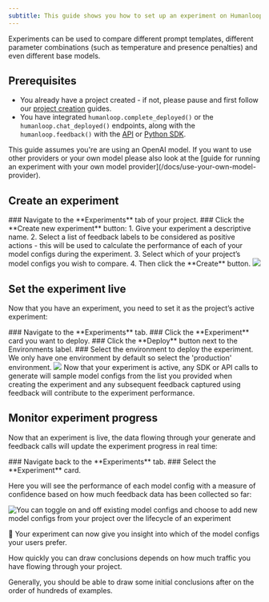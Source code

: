 ```yaml
--- 
subtitle: This guide shows you how to set up an experiment on Humanloop to systematically find the best-performing model configuration for your project based on your end-users’ feedback.
---
```

Experiments can be used to compare different prompt templates, different parameter combinations (such as temperature and presence penalties) and even different base models.

## Prerequisites

- You already have a project created - if not, please pause and first follow our [project creation](/docs/create-a-project-from-the-playground) guides.
- You have integrated `humanloop.complete_deployed()` or the `humanloop.chat_deployed()` endpoints, along with the `humanloop.feedback()` with the [API](https://www.postman.com/humanloop/workspace/humanloop) or [Python SDK](../generate-and-log-with-the-sdk).

<Info>
This guide assumes you're are using an OpenAI model. If you want to use other providers or your own model please also look at the [guide for running an experiment with your own model provider](/docs/use-your-own-model-provider).
</Info>

## Create an experiment

<Steps>
### Navigate to the **Experiments** tab of your project.
### Click the **Create new experiment** button:
   1. Give your experiment a descriptive name.
   2. Select a list of feedback labels to be considered as positive actions - this will be used to calculate the performance of each of your model configs during the experiment.
   3. Select which of your project’s model configs you wish to compare.
   4. Then click the **Create** button. 
        <img src="../../../assets/images/061f673-image.png" />
</Steps>

## Set the experiment live

Now that you have an experiment, you need to set it as the project’s active experiment:

<Steps>
### Navigate to the **Experiments** tab.
### Click the **Experiment** card you want to deploy. 
### Click the **Deploy** button next to the Environments label. 
### Select the environment to deploy the experiment. We only have one environment by default so select the 'production' environment. 
<img src="../../../assets/images/ee1619d-image.png" />
</Steps>

<Check> 
Now that your experiment is active, any SDK or API calls to generate will sample model configs from the list you provided when creating the experiment and any subsequent feedback captured using feedback will contribute to the experiment performance.
</Check>

## Monitor experiment progress

Now that an experiment is live, the data flowing through your generate and feedback calls will update the experiment progress in real time:

<Steps>
### Navigate back to the **Experiments** tab.
### Select the **Experiment** card.
</Steps>

Here you will see the performance of each model config with a measure of confidence based on how much feedback data has been collected so far:

<img src="../../../assets/images/2FwtFnnvPukDXD68Knko9A%2Fimage.png" alt="You can toggle on and off existing model configs and choose to add new model configs from your project over the lifecycle of an experiment" />

🎉  Your experiment can now give you insight into which of the model configs your users prefer.

<Tip>
How quickly you can draw conclusions depends on how much traffic you have flowing through your project.

Generally, you should be able to draw some initial conclusions after on the order of hundreds of examples.
</Tip>